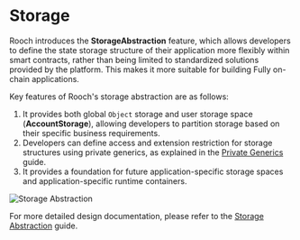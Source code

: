 # Storage

Rooch introduces the **StorageAbstraction** feature, which allows developers to define the state storage structure of their application more flexibly within smart contracts, rather than being limited to standardized solutions provided by the platform. This makes it more suitable for building Fully on-chain applications.

Key features of Rooch's storage abstraction are as follows:

1. It provides both global `Object` storage and user storage space (**AccountStorage**), allowing developers to partition storage based on their specific business requirements.
2. Developers can define access and extension restriction for storage structures using private generics, as explained in the [Private Generics](../developer-guides/private-generics) guide.
3. It provides a foundation for future application-specific storage spaces and application-specific runtime containers.

![Storage Abstraction](/docs/rooch-design-storage-abstraction.svg)

For more detailed design documentation, please refer to the [Storage Abstraction](../dive-into-rooch/storage-abstraction) guide.
